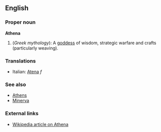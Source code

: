 ==English==

===Proper noun===
'''Athena'''

# (''Greek mythology''): A [[goddess]] of wisdom, strategic warfare and crafts (particularly weaving).

===Translations===
*Italian: [[Atena]] ''f''

===See also===
*[[Athens]]
*[[Minerva]]

===External links===

* [[w:Athena|Wikipedia article on Athena]]